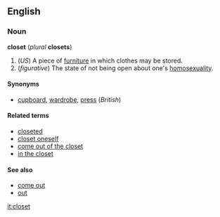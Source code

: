 ==English==
===Noun===
'''closet''' (''plural'' '''closets''')

#(''US'') A piece of [[furniture]] in which clothes may be stored.
#(''figurative'') The state of not being open about one's [[homosexuality]].

====Synonyms====
*[[cupboard]], [[wardrobe]], [[press]] (''British'')

====Related terms====
*[[closeted]]
*[[closet oneself]]
*[[come out of the closet]]
*[[in the closet]]

====See also====
*[[come out]]
*[[out]]

[[it:closet]]